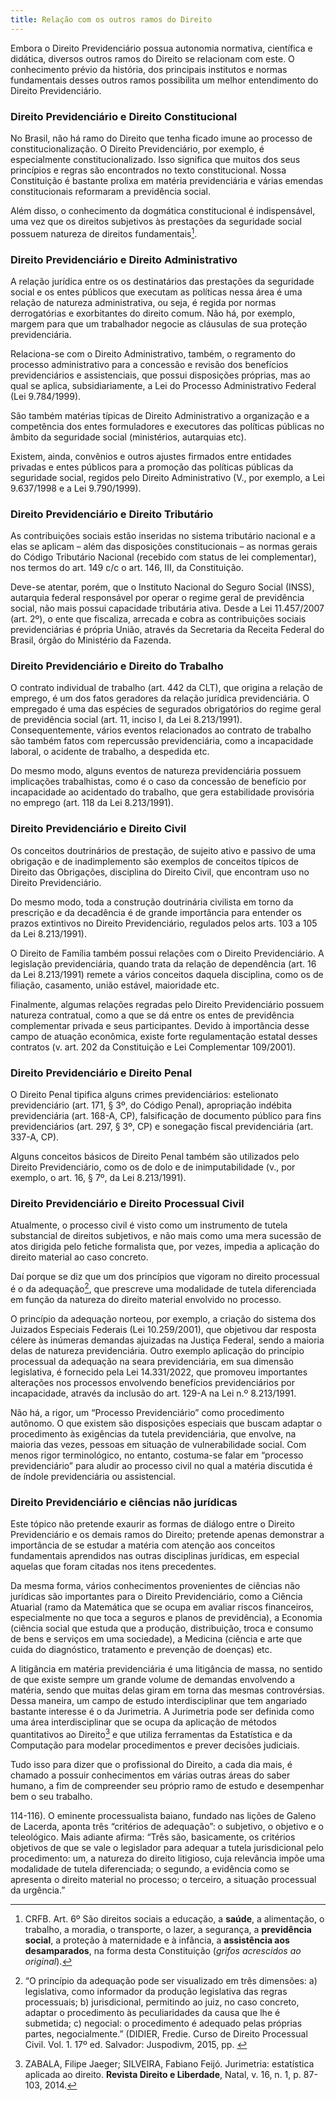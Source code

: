 ---
title: Relação com os outros ramos do Direito
---

Embora o Direito Previdenciário possua autonomia normativa, científica e didática, diversos outros ramos do Direito se relacionam com este. O conhecimento prévio da história, dos principais institutos e normas fundamentais desses outros ramos possibilita um melhor entendimento do Direito Previdenciário.

### Direito Previdenciário e Direito Constitucional

No Brasil, não há ramo do Direito que tenha ficado imune ao processo de constitucionalização. O Direito Previdenciário, por exemplo, é  especialmente constitucionalizado. Isso significa que muitos dos seus princípios e regras são encontrados no texto constitucional. Nossa Constituição é bastante prolixa em matéria previdenciária e várias emendas constitucionais reformaram a previdência social.

Além disso, o conhecimento da dogmática constitucional é indispensável, uma vez que os direitos subjetivos às prestações da seguridade social possuem natureza de direitos fundamentais[^fn1].

### Direito Previdenciário e Direito Administrativo

A relação jurídica entre os os destinatários das prestações da seguridade social e os entes públicos que executam as políticas nessa área é uma relação de natureza administrativa, ou seja, é regida por normas derrogatórias e exorbitantes do direito comum. Não há, por exemplo, margem para que um trabalhador negocie as cláusulas de sua proteção previdenciária.

Relaciona-se com o Direito Administrativo, também, o regramento do processo administrativo para a concessão e revisão dos benefícios previdenciários e assistenciais, que possui disposições próprias, mas ao qual se aplica, subsidiariamente, a Lei do Processo Administrativo Federal (Lei 9.784/1999).

São também matérias típicas de Direito Administrativo a organização e a competência dos entes formuladores e executores das políticas públicas no âmbito da seguridade social (ministérios, autarquias etc). 

Existem, ainda, convênios e outros ajustes firmados entre entidades privadas e entes públicos para a promoção das políticas públicas da seguridade social, regidos pelo Direito Administrativo (V., por exemplo, a Lei 9.637/1998 e a Lei 9.790/1999).

### Direito Previdenciário e Direito Tributário

As contribuições sociais estão inseridas no sistema tributário nacional  e a elas se aplicam -- além das disposições constitucionais -- as normas gerais do Código Tributário Nacional (recebido com status de lei complementar), nos termos do art. 149 c/c o art. 146, III, da Constituição.

Deve-se atentar, porém, que o Instituto Nacional do Seguro Social (INSS), autarquia federal responsável por operar o regime geral de previdência social, não mais possui capacidade tributária ativa. Desde a Lei  11.457/2007 (art. 2º), o ente que fiscaliza, arrecada e cobra as contribuições sociais previdenciárias é própria União, através da Secretaria da Receita Federal do Brasil, órgão do Ministério da Fazenda.

### Direito Previdenciário e Direito do Trabalho

O contrato individual de trabalho (art. 442 da CLT), que origina a relação de emprego, é um dos fatos geradores da relação jurídica previdenciária. O empregado é uma das espécies de segurados obrigatórios do regime geral de previdência social (art. 11, inciso I, da Lei 8.213/1991). Consequentemente, vários eventos relacionados ao contrato de trabalho são também fatos com repercussão previdenciária, como a incapacidade laboral, o acidente de trabalho, a despedida etc.

Do mesmo modo, alguns eventos de natureza previdenciária possuem implicações trabalhistas, como é o caso da concessão de benefício por incapacidade ao acidentado do trabalho, que gera estabilidade provisória no emprego (art. 118 da Lei 8.213/1991).

### Direito Previdenciário e Direito Civil

Os conceitos doutrinários de prestação, de sujeito ativo e passivo de uma obrigação e de inadimplemento são exemplos de conceitos típicos  de Direito das Obrigações, disciplina do Direito Civil, que encontram uso no Direito Previdenciário.

Do mesmo modo, toda a construção doutrinária civilista em torno da prescrição e da decadência é de grande importância para entender os prazos extintivos no Direito Previdenciário, regulados pelos arts. 103 a 105 da Lei 8.213/1991).

O Direito de Família também possui relações com o Direito Previdenciário. A legislação previdenciária, quando trata da relação de dependência (art. 16 da Lei 8.213/1991) remete a vários conceitos daquela disciplina, como os de filiação, casamento, união estável, maioridade etc.

Finalmente, algumas relações regradas pelo Direito Previdenciário possuem natureza contratual, como a que se dá entre os entes de previdência complementar privada e seus participantes. Devido à importância desse campo de atuação econômica, existe forte regulamentação estatal desses contratos (v. art. 202 da Constituição e Lei Complementar 109/2001).

### Direito Previdenciário e Direito Penal

O Direito Penal tipifica alguns crimes previdenciários: estelionato previdenciário (art. 171, § 3º, do Código Penal), apropriação indébita previdenciária (art. 168-A, CP), falsificação de documento público para fins previdenciários (art. 297, § 3º, CP) e sonegação fiscal previdenciária (art. 337-A, CP).

Alguns conceitos básicos de Direito Penal também são utilizados pelo Direito Previdenciário, como os de dolo e de inimputabilidade (v., por exemplo, o art. 16, § 7º, da Lei 8.213/1991).

### Direito Previdenciário e Direito Processual Civil

Atualmente, o processo civil é visto como um instrumento de tutela substancial de direitos subjetivos, e não mais como uma mera sucessão de atos dirigida pelo fetiche formalista que, por vezes, impedia a aplicação do direito material ao caso concreto.

Daí porque se diz que um dos princípios que vigoram no direito processual é o da adequação[^fn2], que prescreve uma modalidade de tutela diferenciada em função da natureza do direito material envolvido no processo.

O princípio da adequação norteou, por exemplo, a criação do sistema dos Juizados Especiais Federais (Lei 10.259/2001), que objetivou dar resposta célere às inúmeras demandas ajuizadas na Justiça Federal, sendo a maioria delas de natureza previdenciária. Outro exemplo aplicação do princípio processual da adequação na seara previdenciária, em sua dimensão legislativa, é fornecido pela Lei 14.331/2022, que promoveu importantes alterações nos processos envolvendo benefícios previdenciários por incapacidade, através da inclusão do art. 129-A na Lei n.º 8.213/1991.

Não há, a rigor, um “Processo Previdenciário” como procedimento autônomo. O que existem são disposições especiais que buscam adaptar o procedimento às exigências da tutela previdenciária, que envolve, na maioria das vezes, pessoas em situação de vulnerabilidade social. Com menos rigor terminológico, no entanto, costuma-se falar em “processo previdenciário” para aludir ao processo civil no qual a matéria discutida é de índole previdenciária ou assistencial.

### Direito Previdenciário e ciências não jurídicas

Este tópico não pretende exaurir as formas de diálogo entre o Direito Previdenciário e os demais ramos do Direito; pretende apenas demonstrar  a importância de se estudar a matéria com atenção aos conceitos fundamentais aprendidos nas outras disciplinas jurídicas, em especial aquelas que foram citadas nos itens precedentes.

Da mesma forma, vários conhecimentos provenientes de ciências não jurídicas são importantes para o Direito Previdenciário, como a Ciência Atuarial (ramo da Matemática que se ocupa em avaliar riscos financeiros, especialmente no que toca a seguros e planos de previdência), a Economia (ciência social que estuda que a produção, distribuição, troca e consumo de bens e serviços em uma sociedade), a Medicina (ciência e arte que cuida do diagnóstico, tratamento e prevenção de doenças) etc.

A litigância em matéria previdenciária é uma litigância de massa, no sentido de que existe sempre um grande volume de demandas envolvendo a matéria, sendo que muitas delas giram em torna das mesmas controvérsias. Dessa maneira, um campo de estudo interdisciplinar que tem angariado bastante interesse é o da Jurimetria. A Jurimetria pode ser definida como uma área interdisciplinar que se ocupa da aplicação de métodos quantitativos ao Direito[^fn3] e que utiliza ferramentas da Estatística e da Computação para modelar procedimentos e prever decisões judiciais.

Tudo isso para dizer que o profissional do Direito, a cada dia mais, é chamado a possuir conhecimentos em várias outras áreas do saber humano, a fim de compreender seu próprio ramo de estudo e desempenhar bem o seu trabalho.

[^fn1]: CRFB. Art. 6º São direitos sociais a educação, a **saúde**, a alimentação, o trabalho, a moradia, o transporte, o lazer, a segurança, a **previdência social**, a proteção à maternidade e à infância, a **assistência aos desamparados**, na forma desta Constituição (*grifos acrescidos ao original*).

[^fn2]: “O princípio da adequação pode ser visualizado em três dimensões: a) legislativa, como informador da produção legislativa das regras processuais; b) jurisdicional, permitindo ao juiz, no caso concreto, adaptar o procedimento às peculiaridades da causa que lhe é submetida; c) negocial: o procedimento é adequado pelas próprias partes, negocialmente.” (DIDIER, Fredie. Curso de Direito Processual Civil. Vol. 1. 17º ed. Salvador: Juspodivm, 2015, pp. 

114-116). O eminente processualista baiano, fundado nas lições de Galeno de Lacerda, aponta três “critérios de adequação”: o subjetivo, o objetivo e o teleológico. Mais adiante afirma: “Três são, basicamente, os critérios objetivos de que se vale o legislador para adequar a tutela jurisdicional pelo procedimento: um, a natureza do direito litigioso, cuja relevância impõe uma modalidade de tutela diferenciada; o segundo, a evidência como se apresenta o direito material no processo; o terceiro, a situação processual da urgência.”

[^fn3]: ZABALA, Filipe Jaeger; SILVEIRA, Fabiano Feijó. Jurimetria: estatística aplicada ao direito. **Revista Direito e Liberdade**, Natal, v. 16, n. 1, p. 87-103, 2014.